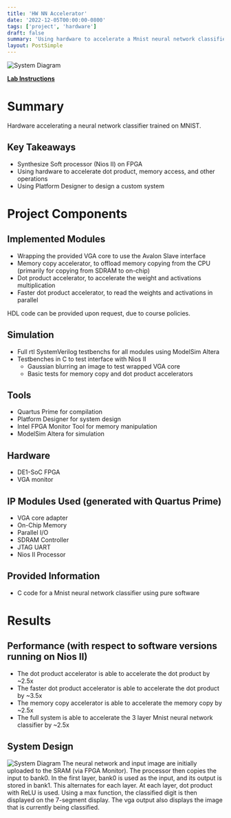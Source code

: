 ```yaml
---
title: 'HW NN Accelerator'
date: '2022-12-05T00:00:00-0800'
tags: ['project', 'hardware']
draft: false
summary: 'Using hardware to accelerate a Mnist neural network classifier'
layout: PostSimple
---
```


![System Diagram](/static/images/mnist-hardware-accelerator-1.png)

[**Lab Instructions**](https://github.com/WorldofKerry/CPEN-311-Lab4)

# Summary

Hardware accelerating a neural network classifier trained on MNIST.

## Key Takeaways

- Synthesize Soft processor (Nios II) on FPGA
- Using hardware to accelerate dot product, memory access, and other operations
- Using Platform Designer to design a custom system

# Project Components

## Implemented Modules

- Wrapping the provided VGA core to use the Avalon Slave interface
- Memory copy accelerator, to offload memory copying from the CPU (primarily for copying from SDRAM to on-chip)
- Dot product accelerator, to accelerate the weight and activations multiplication
- Faster dot product accelerator, to read the weights and activations in parallel

HDL code can be provided upon request, due to course policies.

## Simulation

- Full rtl SystemVerilog testbenchs for all modules using ModelSim Altera
- Testbenches in C to test interface with Nios II
  - Gaussian blurring an image to test wrapped VGA core
  - Basic tests for memory copy and dot product accelerators

## Tools

- Quartus Prime for compilation
- Platform Designer for system design
- Intel FPGA Monitor Tool for memory manipulation
- ModelSim Altera for simulation

## Hardware

- DE1-SoC FPGA
- VGA monitor

## IP Modules Used (generated with Quartus Prime)

- VGA core adapter
- On-Chip Memory
- Parallel I/O
- SDRAM Controller
- JTAG UART
- Nios II Processor

## Provided Information

- C code for a Mnist neural network classifier using pure software

# Results

## Performance (with respect to software versions running on Nios II)

- The dot product accelerator is able to accelerate the dot product by ~2.5x
- The faster dot product accelerator is able to accelerate the dot product by ~3.5x
- The memory copy accelerator is able to accelerate the memory copy by ~2.5x
- The full system is able to accelerate the 3 layer Mnist neural network classifier by ~2.5x

## System Design

![System Diagram](/static/images/mnist-hardware-accelerator-1.png)
The neural network and input image are initially uploaded to the SRAM (via FPGA Monitor). The processor then copies the input to bank0. In the first layer, bank0 is used as the input, and its output is stored in bank1. This alternates for each layer. At each layer, dot product with ReLU is used. Using a max function, the classified digit is then displayed on the 7-segment display. The vga output also displays the image that is currently being classified.
